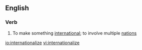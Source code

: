 ==English==

===Verb===
{{en-verb|internationaliz|ing}}

# To make something [[international]]; to involve multiple [[nation]]s

[[io:internationalize]]
[[vi:internationalize]]